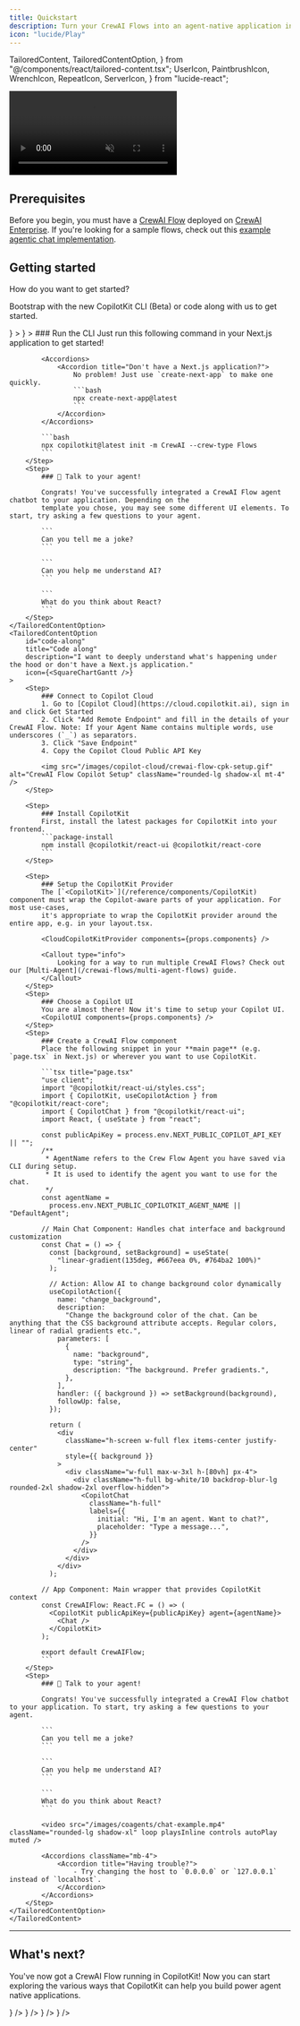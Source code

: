 ```yaml
---
title: Quickstart
description: Turn your CrewAI Flows into an agent-native application in 10 minutes.
icon: "lucide/Play"
---
```


  TailoredContent,
  TailoredContentOption,
} from "@/components/react/tailored-content.tsx";
  UserIcon,
  PaintbrushIcon,
  WrenchIcon,
  RepeatIcon,
  ServerIcon,
} from "lucide-react";

<video
  src="/images/coagents/chat-example.mp4"
  className="rounded-lg shadow-xl"
  loop
  playsInline
  controls
  autoPlay
  muted
/>

## Prerequisites

Before you begin, you must have a [CrewAI Flow](https://docs.crewai.com/guides/flows/first-flow) deployed on [CrewAI Enterprise](https://docs.crewai.com/enterprise/introduction). If you're looking for a sample flows, check out this [example agentic chat implementation](https://github.com/suhasdeshpande/agentic_chat).

## Getting started

<Steps>
<TailoredContent
    className="step"
    id="path"
    header={
        <div>
            <p className="text-xl font-semibold">How do you want to get started?</p>
            <p className="text-base">
                Bootstrap with the new <span className="text-indigo-500 dark:text-indigo-400">CopilotKit CLI (Beta)</span> or code along with us to get started.
            </p>
        </div>
    }
>
    <TailoredContentOption
        id="cli"
        title="Use the CopilotKit CLI (NextJS only)"
        description="I have a Next.js application and want to get started quickly."
        icon={<SquareTerminal />}
    >
        <Step>
            ### Run the CLI
            Just run this following command in your Next.js application to get started!

            <Accordions>
                <Accordion title="Don't have a Next.js application?">
                    No problem! Just use `create-next-app` to make one quickly.
                    ```bash
                    npx create-next-app@latest
                    ```
                </Accordion>
            </Accordions>

            ```bash
            npx copilotkit@latest init -m CrewAI --crew-type Flows
            ```
        </Step>
        <Step>
            ### 🎉 Talk to your agent!

            Congrats! You've successfully integrated a CrewAI Flow agent chatbot to your application. Depending on the
            template you chose, you may see some different UI elements. To start, try asking a few questions to your agent.

            ```
            Can you tell me a joke?
            ```

            ```
            Can you help me understand AI?
            ```

            ```
            What do you think about React?
            ```
        </Step>
    </TailoredContentOption>
    <TailoredContentOption
        id="code-along"
        title="Code along"
        description="I want to deeply understand what's happening under the hood or don't have a Next.js application."
        icon={<SquareChartGantt />}
    >
        <Step>
            ### Connect to Copilot Cloud
            1. Go to [Copilot Cloud](https://cloud.copilotkit.ai), sign in and click Get Started
            2. Click "Add Remote Endpoint" and fill in the details of your CrewAI Flow. Note: If your Agent Name contains multiple words, use underscores (`_`) as separators.
            3. Click "Save Endpoint"
            4. Copy the Copilot Cloud Public API Key

            <img src="/images/copilot-cloud/crewai-flow-cpk-setup.gif" alt="CrewAI Flow Copilot Setup" className="rounded-lg shadow-xl mt-4" />
        </Step>

        <Step>
            ### Install CopilotKit
            First, install the latest packages for CopilotKit into your frontend.
            ```package-install
            npm install @copilotkit/react-ui @copilotkit/react-core
            ```
        </Step>

        <Step>
            ### Setup the CopilotKit Provider
            The [`<CopilotKit>`](/reference/components/CopilotKit) component must wrap the Copilot-aware parts of your application. For most use-cases,
            it's appropriate to wrap the CopilotKit provider around the entire app, e.g. in your layout.tsx.

            <CloudCopilotKitProvider components={props.components} />

            <Callout type="info">
                Looking for a way to run multiple CrewAI Flows? Check out our [Multi-Agent](/crewai-flows/multi-agent-flows) guide.
            </Callout>
        </Step>
        <Step>
            ### Choose a Copilot UI
            You are almost there! Now it's time to setup your Copilot UI.
            <CopilotUI components={props.components} />
        </Step>
        <Step>
            ### Create a CrewAI Flow component
            Place the following snippet in your **main page** (e.g. `page.tsx` in Next.js) or wherever you want to use CopilotKit.

            ```tsx title="page.tsx"
            "use client";
            import "@copilotkit/react-ui/styles.css";
            import { CopilotKit, useCopilotAction } from "@copilotkit/react-core";
            import { CopilotChat } from "@copilotkit/react-ui";
            import React, { useState } from "react";

            const publicApiKey = process.env.NEXT_PUBLIC_COPILOT_API_KEY || "";
            /**
             * AgentName refers to the Crew Flow Agent you have saved via CLI during setup.
             * It is used to identify the agent you want to use for the chat.
             */
            const agentName =
              process.env.NEXT_PUBLIC_COPILOTKIT_AGENT_NAME || "DefaultAgent";

            // Main Chat Component: Handles chat interface and background customization
            const Chat = () => {
              const [background, setBackground] = useState(
                "linear-gradient(135deg, #667eea 0%, #764ba2 100%)"
              );

              // Action: Allow AI to change background color dynamically
              useCopilotAction({
                name: "change_background",
                description:
                  "Change the background color of the chat. Can be anything that the CSS background attribute accepts. Regular colors, linear of radial gradients etc.",
                parameters: [
                  {
                    name: "background",
                    type: "string",
                    description: "The background. Prefer gradients.",
                  },
                ],
                handler: ({ background }) => setBackground(background),
                followUp: false,
              });

              return (
                <div
                  className="h-screen w-full flex items-center justify-center"
                  style={{ background }}
                >
                  <div className="w-full max-w-3xl h-[80vh] px-4">
                    <div className="h-full bg-white/10 backdrop-blur-lg rounded-2xl shadow-2xl overflow-hidden">
                      <CopilotChat
                        className="h-full"
                        labels={{
                          initial: "Hi, I'm an agent. Want to chat?",
                          placeholder: "Type a message...",
                        }}
                      />
                    </div>
                  </div>
                </div>
              );

            // App Component: Main wrapper that provides CopilotKit context
            const CrewAIFlow: React.FC = () => (
              <CopilotKit publicApiKey={publicApiKey} agent={agentName}>
                <Chat />
              </CopilotKit>
            );

            export default CrewAIFlow;
            ```
        </Step>
        <Step>
            ### 🎉 Talk to your agent!

            Congrats! You've successfully integrated a CrewAI Flow chatbot to your application. To start, try asking a few questions to your agent.

            ```
            Can you tell me a joke?
            ```

            ```
            Can you help me understand AI?
            ```

            ```
            What do you think about React?
            ```

            <video src="/images/coagents/chat-example.mp4" className="rounded-lg shadow-xl" loop playsInline controls autoPlay muted />

            <Accordions className="mb-4">
                <Accordion title="Having trouble?">
                    - Try changing the host to `0.0.0.0` or `127.0.0.1` instead of `localhost`.
                </Accordion>
            </Accordions>
        </Step>
    </TailoredContentOption>
    </TailoredContent>

</Steps>

---

## What's next?

You've now got a CrewAI Flow running in CopilotKit! Now you can start exploring the various ways that CopilotKit
can help you build power agent native applications.

<Cards>
  <Card
    title="Implement Human in the Loop"
    description="Allow your users and agents to collaborate together on tasks."
    href="/crewai-flows/human-in-the-loop"
    icon={<UserIcon />}
  />
  <Card
    title="Utilize the Shared State"
    description="Learn how to synchronize your agent's state with your UI's state, and vice versa."
    href="/crewai-flows/shared-state"
    icon={<RepeatIcon />}
  />
  <Card
    title="Add some generative UI"
    description="Render your agent's progress and output in the UI."
    href="/crewai-flows/generative-ui"
    icon={<PaintbrushIcon />}
  />
  <Card
    title="Setup frontend actions"
    description="Give your agent the ability to call frontend tools, directly updating your application."
    href="/crewai-flows/frontend-actions"
    icon={<WrenchIcon />}
  />
</Cards>
